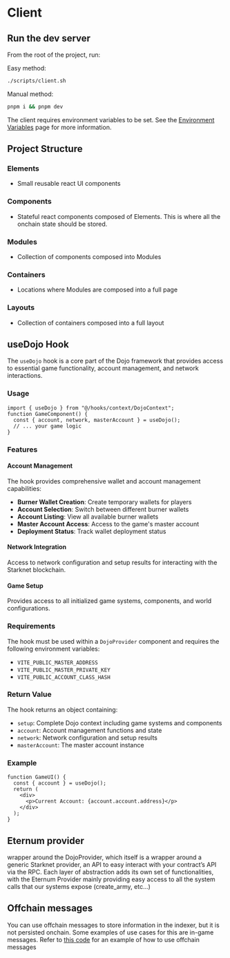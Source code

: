 # Client

## Run the dev server

From the root of the project, run:

Easy method:

```bash
./scripts/client.sh
```

Manual method:

```bash
pnpm i && pnpm dev
```

The client requires environment variables to be set. See the [Environment Variables](/development/environment-variables)
page for more information.

## Project Structure

### Elements

- Small reusable react UI components

### Components

- Stateful react components composed of Elements. This is where all the onchain state should be stored.

### Modules

- Collection of components composed into Modules

### Containers

- Locations where Modules are composed into a full page

### Layouts

- Collection of containers composed into a full layout

## useDojo Hook

The `useDojo` hook is a core part of the Dojo framework that provides access to essential game functionality, account
management, and network interactions.

### Usage

```tsx
import { useDojo } from "@/hooks/context/DojoContext";
function GameComponent() {
  const { account, network, masterAccount } = useDojo();
  // ... your game logic
}
```

### Features

#### Account Management

The hook provides comprehensive wallet and account management capabilities:

- **Burner Wallet Creation**: Create temporary wallets for players
- **Account Selection**: Switch between different burner wallets
- **Account Listing**: View all available burner wallets
- **Master Account Access**: Access to the game's master account
- **Deployment Status**: Track wallet deployment status

#### Network Integration

Access to network configuration and setup results for interacting with the Starknet blockchain.

#### Game Setup

Provides access to all initialized game systems, components, and world configurations.

### Requirements

The hook must be used within a `DojoProvider` component and requires the following environment variables:

- `VITE_PUBLIC_MASTER_ADDRESS`
- `VITE_PUBLIC_MASTER_PRIVATE_KEY`
- `VITE_PUBLIC_ACCOUNT_CLASS_HASH`

### Return Value

The hook returns an object containing:

- `setup`: Complete Dojo context including game systems and components
- `account`: Account management functions and state
- `network`: Network configuration and setup results
- `masterAccount`: The master account instance

### Example

```tsx
function GameUI() {
  const { account } = useDojo();
  return (
    <div>
      <p>Current Account: {account.account.address}</p>
    </div>
  );
}
```

## Eternum provider

wrapper around the DojoProvider, which itself is a wrapper around a generic Starknet provider, an API to easy interact
with your contract’s API via the RPC. Each layer of abstraction adds its own set of functionalities, with the Eternum
Provider mainly providing easy access to all the system calls that our systems expose (create_army, etc…)

## Offchain messages

You can use offchain messages to store information in the indexer, but it is not persisted onchain. Some examples of use
cases for this are in-game messages. Refer to
[this code](https://github.com/BibliothecaDAO/eternum/blob/1490dfcf513d72f51e5a84138be743d774338caf/client/src/ui/modules/chat/InputField.tsx#L50)
for an example of how to use offchain messages
